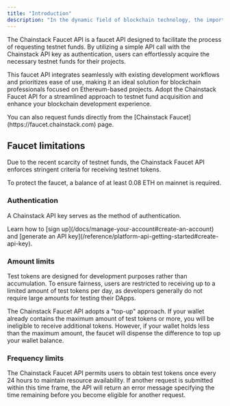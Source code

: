 ---
title: "Introduction"
description: "In the dynamic field of blockchain technology, the importance of efficient and reliable testing platforms is crucial. For developers, researchers, and blockchain enthusiasts working on blockchain projects, access to testnet funds is essential for successful experimentation and development."
---

The Chainstack Faucet API is a faucet API designed to facilitate the process of requesting testnet funds. By utilizing a simple API call with the Chainstack API key as authentication, users can effortlessly acquire the necessary testnet funds for their projects.

This faucet API integrates seamlessly with existing development workflows and prioritizes ease of use, making it an ideal solution for blockchain professionals focused on Ethereum-based projects. Adopt the Chainstack Faucet API for a streamlined approach to testnet fund acquisition and enhance your blockchain development experience.

<Info>
  You can also request funds directly from the [Chainstack Faucet](https://faucet.chainstack.com) page.
</Info>

## Faucet limitations

Due to the recent scarcity of testnet funds, the Chainstack Faucet API enforces stringent criteria for receiving testnet tokens.

<Info>
  To protect the faucet, a balance of at least 0.08 ETH on mainnet is required.
</Info>

### Authentication

A Chainstack API key serves as the method of authentication.

<Info>
  Learn how to [sign up](/docs/manage-your-account#create-an-account) and [generate an API key](/reference/platform-api-getting-started#create-api-key).
</Info>

### Amount limits

Test tokens are designed for development purposes rather than accumulation. To ensure fairness, users are restricted to receiving up to a limited amount of test tokens per day, as developers generally do not require large amounts for testing their DApps.

The Chainstack Faucet API adopts a "top-up" approach. If your wallet already contains the maximum amount of test tokens or more, you will be ineligible to receive additional tokens. However, if your wallet holds less than the maximum amount, the faucet will dispense the difference to top up your wallet balance.

### Frequency limits

The Chainstack Faucet API permits users to obtain test tokens once every 24 hours to maintain resource availability. If another request is submitted within this time frame, the API will return an error message specifying the time remaining before you become eligible for another request.
